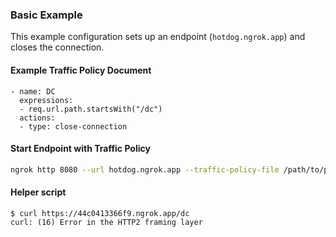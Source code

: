 
### Basic Example

This example configuration sets up an endpoint (`hotdog.ngrok.app`) and closes the connection.

#### Example Traffic Policy Document

```on_http_request:
- name: DC
  expressions:
  - req.url.path.startsWith("/dc")
  actions:
  - type: close-connection
```

#### Start Endpoint with Traffic Policy

```bash
ngrok http 8080 --url hotdog.ngrok.app --traffic-policy-file /path/to/policy.yml
```

#### Helper script

```
$ curl https://44c0413366f9.ngrok.app/dc
curl: (16) Error in the HTTP2 framing layer
```